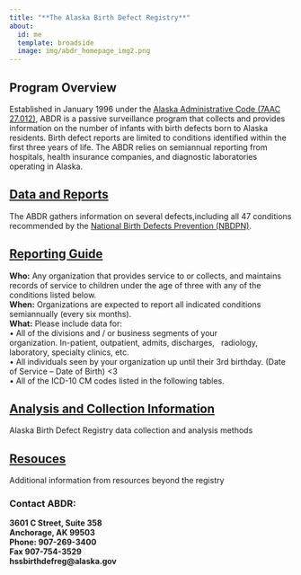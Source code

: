 ```yaml
---
title: "**The Alaska Birth Defect Registry**"
about:
  id: me
  template: broadside
  image: img/abdr_homepage_img2.png
---
```


:::{#me}

## Program Overview
Established in January 1996 under the [Alaska Administrative Code (7AAC 27.012)](https://www.akleg.gov/basis/aac.asp#7.27.012), ABDR is a passive surveillance program that collects and provides information on the number of infants with birth defects born to Alaska residents. Birth defect reports are limited to conditions identified within the first three years of life. The ABDR relies on semiannual reporting from hospitals, health insurance companies, and diagnostic laboratories operating in Alaska.

## [Data and Reports](reports.qmd)
The ABDR gathers information on several defects,including all 47 conditions recommended by the [National Birth Defects Prevention  (NBDPN)](https://www.nbdpn.org/).

## [Reporting Guide](reporting_guide.qmd)
**Who:** Any organization that provides service to or collects, and maintains records of service to children under the age of three with any of the conditions listed below.\
**When:**	Organizations are expected to report all indicated conditions semiannually (every six months).\
**What:**	Please include data for:\
• All of the divisions and / or business segments of your \
    organization. In-patient, outpatient, admits, discharges, \  
  radiology, laboratory, specialty clinics, etc.\
• All individuals seen by your organization up until their 3rd birthday. (Date of Service – Date of Birth) <3\
•	All of the ICD-10 CM codes listed in the following tables.


## [Analysis and Collection Information](analysis_collection.qmd)
Alaska Birth Defect Registry data collection and analysis methods

## [Resouces](related_links.qmd)

Additional information from resources beyond the registry





### Contact ABDR:
**3601 C Street, Suite 358**\
**Anchorage, AK 99503**\
**Phone: 907-269-3400**\
**Fax 907-754-3529** \
**hssbirthdefreg@alaska.gov**

:::

